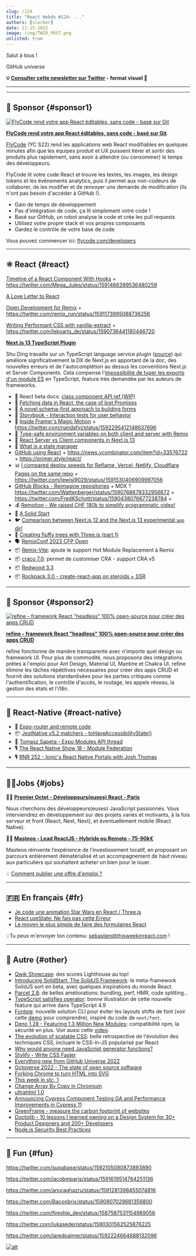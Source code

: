 ```yaml
---
slug: /124
title: "React Hebdo #124: ..."
authors: [slorber]
date: 11-15-2022
image: /img/TWIR_POST.png
unlisted: true
---
```


Salut à tous !

GitHub universe

<Todo />

<!-- truncate -->

**💡 [Consulter cette newsletter sur Twitter](https://slo.im/thread) - format visuel 🎨**

---


<Support />

---

## 💸 Sponsor {#sponsor1}

[![FlyCode rend votre app React éditables, sans code - basé sur Git](/emails/issues/124/flycode.jpg)](https://bit.ly/3UPwAoJ)

**[FlyCode rend votre app React éditables, sans code - basé sur Git](https://bit.ly/3UPwAoJ)**.

[FlyCode](https://bit.ly/3wWSi00) (YC S22) rend les applications web React modifiables en quelques minutes afin que les équipes produit et UX puissent itérer et sortir des produits plus rapidement, sans avoir à attendre (ou consommer) le temps des développeurs.

FlyCode lit votre code React et trouve les textes, les images, les design tokens et les événements analytics, puis il permet aux non-codeurs de collaborer, de les modifier et de renvoyer une demande de modification (ils n'ont pas besoin d'accéder à GitHub !).

- Gain de temps de développement
- Pas d'intégration de code, ça lit simplement votre code !
- Basé sur GitHub, un robot analyse le code et crée les pull requests
- Utilisez votre propre stack et vos propres composants
- Gardez le contrôle de votre base de code

Vous pouvez commencer ici: [flycode.com/developers](https://www.flycode.com/developers)

---

## ⚛️ React {#react}

[Timeline of a React Component With Hooks](https://julesblom.com/writing/react-hook-component-timeline) + https://twitter.com/Mega_Jules/status/1591466399536480259

[A Love Letter to React](https://fly.io/blog/love-letter-react/)

[Open Development for Remix](https://remix.run/blog/open-development) + https://twitter.com/remix_run/status/1591173995088736256

[Writing Performant CSS with vanilla-extract](https://www.lekoarts.de/javascript/writing-performant-css-with-vanilla-extract) + https://twitter.com/lekoarts_de/status/1590736441180446720

**[Next.js 13 TypeScript Plugin](https://twitter.com/delba_oliveira/status/1592209522281439232)**

Shu Ding travaille sur un TypeScript language service plugin ([source](https://github.com/vercel/next.js/blob/canary/packages/next/server/next-typescript.ts)) qui améliore significativement la DX de Next.js en apportant de la doc, des nouvelles erreurs et de l'autocomplétion au dessus les conventions Next.js et Server Components. Cela compense l'[impossibilité de typer les exports d'un module ES](https://github.com/microsoft/TypeScript/issues/38511) en TypeScript, feature très demandée par les auteurs de frameworks.

- 📖 React beta docs: [class component API ref (WIP)](https://twitter.com/dan_abramov/status/1592262830304251908)
- 📜 [Fetching data in React: the case of lost Promises](https://www.developerway.com/posts/fetching-in-react-lost-promises)
- 📜 [A novel schema-first approach to building forms](https://www.vazco.eu/blog/a-novel-schema-first-approach-to-building-forms)
- 📜 [Storybook - Interaction tests for user behavior](https://www.chromatic.com/blog/interaction-tests-for-user-behavior/)
- 📜 [Inside Framer's Magic Motion](https://www.nan.fyi/magic-motion) + https://twitter.com/nandafyi/status/1592295412148637696
- 📜 [Type-safe environment variables on both client and server with Remix](https://dev.to/gugaguichard/type-safe-environment-variables-on-both-client-and-server-with-remix-54l5)
- 📜 [React Server vs Client components in Next.js 13](https://kulkarniankita.com/react/react-server-client-components)
- 📜 [What is a state manager](https://www.reatom.dev/general/what-is-state-manager)
- [GitHub using React](https://twitter.com/rauchg/status/1591464351990697984) + https://news.ycombinator.com/item?id=33576722 + https://primer.style/react/
- 📊 [I compared deploy speeds for Reflame, Vercel, Netlify, Cloudflare Pages on the same repo](https://blog.reflame.app/i-compared-deploy-speeds-for-reflame-vercel-netlify-cloudflare-pages-on-the-same-repo) + https://twitter.com/lewisl9029/status/1591530406909997056
- [GitHub Blocks - Reimagine repositories](https://blocks.githubnext.com/) + MDX ? https://twitter.com/Wattenberger/status/1590768678332956672 + https://twitter.com/FredKSchott/status/1590438076677238784 +
- 💰 [Remotion - We raised CHF 180k to simplify programmatic video!](https://www.remotion.dev/blog/seed-funding)
- 🎥 [A Solid Start](https://www.youtube.com/watch?v=DVWu2b7mvFg)
- 🐦 [Comparison between Next.js 12 and the Next.js 13 experimental `app` dir!](https://twitter.com/lydiahallie/status/1591120215189749760)
- 📜 [Creating fluffy trees with Three.js (part 1)](https://douges.dev/blog/threejs-trees-1)
- 🗣 [RemixConf 2023 CFP Open](https://twitter.com/remix_run/status/1590513919902507008)
- 📦 [Remix-Vite](https://github.com/sudomf/remix-vite): ajoute le support Hot Module Replacement à Remix
- 📦 [craco 7.0](https://github.com/dilanx/craco/releases/tag/v7.0.0): permet de customiser CRA - support CRA v5
- 📦 [Redwood 3.3](https://github.com/redwoodjs/redwood/releases/tag/v3.3.0)
- 📦 [Rockpack 3.0 - create-react-app on steroids + SSR](https://github.com/AlexSergey/rockpack)

<SubscribeFormEmbed />

---

## 💸 Sponsor {#sponsor2}

[![refine - framework React "headless" 100% open-source pour créer des apps CRUD](/emails/issues/124/refine.jpg)](https://s.refine.dev/github)

**[refine - framework React "headless" 100% open-source pour créer des apps CRUD](https://s.refine.dev/github)**

refine fonctionne de manière transparente avec n'importe quel design ou framework UI. Pour plus de commodité, nous proposons des intégrations prêtes à l'emploi pour Ant Design, Material UI, Mantine et Chakra UI. refine élimine les tâches répétitives nécessaires pour créer des apps CRUD et fournit des solutions standardisées pour les parties critiques comme l'authentification, le contrôle d'accès, le routage, les appels réseau, la gestion des états et l'i18n.

---

## 📱 React-Native {#react-native}

- 📜 [Expo-router and remote code](https://medium.com/@dan_tamas/expo-router-and-remote-code-e49f31a33b73)
- 📦 [JestNative v5.2 matchers - toHaveAccessibilityState()](https://twitter.com/mdj_dev/status/1590724369835524096)
- 🧵 [Tomasz Sapeta - Expo Modules API thread](https://twitter.com/tsapeta/status/1590353202402115584)
- 🎙️ [The React Native Show 18 - Module Federation](https://www.callstack.com/podcasts/module-federation)
- 🎙️ [RNR 252 - Ionic's React Native Portals with Josh Thomas](https://reactnativeradio.com/episodes/rnr-252-ionics-react-native-portals-with-josh-thomas)

---

## 🧑‍💻Jobs {#jobs}

🧑‍💼 [**Premier Octet - Développeurs(euses) React - Paris**](https://www.premieroctet.com/jobs)

Nous cherchons des développeurs(euses) JavaScript passionnés. Vous interviendrez en développement sur des projets variés et motivants, à la fois serveur et front (React, Nest, Next), et éventuellement mobile (React Native).

🧑‍💼 [**Masteos - Lead ReactJS - Hybride ou Remote - 75-90k€**](https://www.welcometothejungle.com/fr/companies/masteos/jobs/lead-front-reactjs-h-f_paris?q=97ae44f44512e0f1968e134f33de64ea&o=1376093)

Masteos réinvente l’expérience de l’investissement locatif, en proposant un parcours entièrement dématérialisé et un accompagnement de haut niveau aux particuliers qui souhaitent acheter un bien pour le louer.

💡 [Comment publier une offre d'emploi ?](https://thisweekinreact.com/fr/sponsor)

---

## 🇫🇷 En français {#fr}

- [Je code une animation Star Wars en React / Three.js](https://www.youtube.com/watch?v=cYw_old9fqs)
- [React useState: Ne fais pas cette Erreur](https://www.youtube.com/watch?v=Qyx0ZNUwcnc)
- [Le moyen le plus simple de faire des formulaires React ](https://www.youtube.com/watch?v=s7B_Wbs-sKw)

💡Tu peux m'envoyer ton contenu: [sebastien@thisweekinreact.com](mailto:sebastien@thisweekinreact.com?subject=Contenu%20en%20fran%C3%A7ais) !

<Todo />

---

## 🔀 Autre {#other}

- [Qwik Showcase](https://qwik.builder.io/showcase/): des scores Lighthouse au top!
- [Introducing SolidStart: The SolidJS Framework](https://www.solidjs.com/blog/introducing-solidstart): le meta-framework SolidJS sort en beta, avec quelques inspirations du monde React.
- [Parcel 2.8](https://twitter.com/devongovett/status/1590378157747875840): de belles améliorations: bundling, perf, HMR, code splitting...
- [TypeScript satisfies operator](https://tomdohnal.com/posts/typescript-satisfies-keyword): bonne illustration de cette nouvelle feature qui arrive dans TypeScript 4.9
- [Fontpie](https://github.com/pixel-point/fontpie): nouvelle solution CLI pour éviter les layouts shifts de font (voir cette [demo](https://twitter.com/alex_barashkov/status/1590329974409469952) pour comprendre), inspiré du code de `next/font`.
- [Deno 1.28 - Featuring 1.3 Million New Modules](https://deno.com/blog/v1.28): compatibilité npm, la sécurité en plus. Voir aussi cette [video](https://twitter.com/deno_land/status/1592274094963462144).
- [The evolution of scalable CSS](https://frontendmastery.com/posts/the-evolution-of-scalable-css/): belle retrospective de l'évolution des techniques CSS, incluant le CSS-in-JS popularisé par React
- [Why would anyone need JavaScript generator functions?](https://jrsinclair.com/articles/2022/why-would-anyone-need-javascript-generator-functions/)
- [Stylify - Write CSS Faster](https://stylifycss.com/)
- [Everything new from GitHub Universe 2022](https://github.blog/2022-11-09-everything-new-from-github-universe-2022/)
- [Octoverse 2022 - The state of open source software](https://octoverse.github.com/)
- [Forking Chrome to turn HTML into SVG](https://fathy.fr/html2svg)
- [This week in stc, 1](https://kdy1.dev/posts/2022/11/stc-update-1)
- [Change Array By Copy in Chromium](https://twitter.com/robpalmer2/status/1591174422802890754)
- [ultrahtml 1.0](https://github.com/natemoo-re/ultrahtml)
- [Announcing Cypress Component Testing GA and Performance Improvements in Cypress 11](https://www.cypress.io/blog/2022/11/08/announcing-cypress-11/)
- [GreenFrame - measure the carbon footprint of websites](https://marmelab.com/blog/2022/11/09/greenframe-open-source.html)
- [Doctolib - 10 lessons I learned owning on a Design System for 30+ Product Designers and 200+ Developers](https://medium.com/doctolib/10-lessons-i-learned-owning-on-a-design-system-for-30-product-designers-and-200-developers-c2986e4dbb6f)
- [Node.js Security Best Practices](https://nodejs.org/en/docs/guides/security/)

---

## 🤭 Fun {#fun}

https://twitter.com/supabase/status/1592105080873893890

https://twitter.com/jacobmparis/status/1591619514764251136

https://twitter.com/anuraghazru/status/1591281398455074816

https://twitter.com/Baconbrix/status/1590807029681356800

https://twitter.com/fireship_dev/status/1587587531154989056

https://twitter.com/lukaseder/status/1590301562525876225

https://twitter.com/jaredpalmer/status/1592224664688132096

[![alt](/emails/issues/122/meme.jpg)](https://twitter.com/todo)
